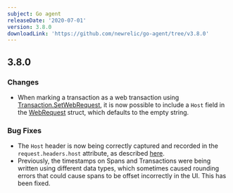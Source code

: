 ```yaml
---
subject: Go agent
releaseDate: '2020-07-01'
version: 3.8.0
downloadLink: 'https://github.com/newrelic/go-agent/tree/v3.8.0'
---
```


## 3.8.0

### Changes

* When marking a transaction as a web transaction using [Transaction.SetWebRequest](https://godoc.org/github.com/newrelic/go-agent/v3/newrelic#Transaction.SetWebRequest), it is now possible to include a `Host` field in the [WebRequest](https://godoc.org/github.com/newrelic/go-agent/v3/newrelic#WebRequest) struct, which defaults to the empty string.

### Bug Fixes

* The `Host` header is now being correctly captured and recorded in the `request.headers.host` attribute, as described [here](https://docs.newrelic.com/docs/agents/go-agent/instrumentation/go-agent-attributes#requestHeadersHost).
* Previously, the timestamps on Spans and Transactions were being written using different data types, which sometimes caused rounding errors that could cause spans to be offset incorrectly in the UI. This has been fixed.
